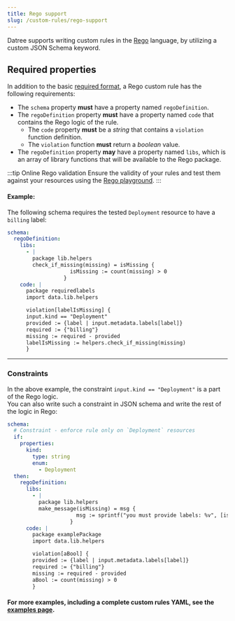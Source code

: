 ```yaml
---
title: Rego support
slug: /custom-rules/rego-support
---
```


Datree supports writing custom rules in the [Rego](https://www.openpolicyagent.org/docs/latest/policy-language/#what-is-rego) language, by utilizing a custom JSON Schema keyword.

## Required properties

In addition to the basic [required format](/custom-rules/custom-rules-overview#rule-format), a Rego custom rule has the following requirements:

- The `schema` property **must** have a property named `regoDefinition`.
- The `regoDefinition` property **must** have a property named `code` that contains the Rego logic of the rule.
  - The `code` property **must** be a _string_ that contains a `violation` function definition.
  - The `violation` function **must** return a _boolean_ value.
- The `regoDefinition` property **may** have a property named `libs`, which is an array of library functions that will be available to the Rego package.

:::tip Online Rego validation
Ensure the validity of your rules and test them against your resources using the [Rego playground](https://play.openpolicyagent.org/).
:::

#### Example:

The following schema requires the tested `Deployment` resource to have a `billing` label:

```yaml
schema:
  regoDefinition:
    libs:
      - |
        package lib.helpers
        check_if_missing(missing) = isMissing {
                    isMissing := count(missing) > 0
                  }
    code: |
      package requiredlabels
      import data.lib.helpers

      violation[labelIsMissing] {
      input.kind == "Deployment"
      provided := {label | input.metadata.labels[label]}
      required := {"billing"}
      missing := required - provided
      labelIsMissing := helpers.check_if_missing(missing)
      }
```

---

### Constraints

In the above example, the constraint `input.kind == "Deployment"` is a part of the Rego logic.  
You can also write such a constraint in JSON schema and write the rest of the logic in Rego:

```yaml
schema:
  # Constraint - enforce rule only on `Deployment` resources
  if:
    properties:
      kind:
        type: string
        enum:
          - Deployment
  then:
    regoDefinition:
      libs:
        - |
          package lib.helpers
          make_message(isMissing) = msg {
                      msg := sprintf("you must provide labels: %v", [isMissing])
                    }
      code: |
        package examplePackage
        import data.lib.helpers

        violation[aBool] {
        provided := {label | input.metadata.labels[label]}
        required := {"billing"}
        missing := required - provided
        aBool := count(missing) > 0
        }
```

#### For more examples, including a complete custom rules YAML, see the [examples page](/custom-rules/examples).
